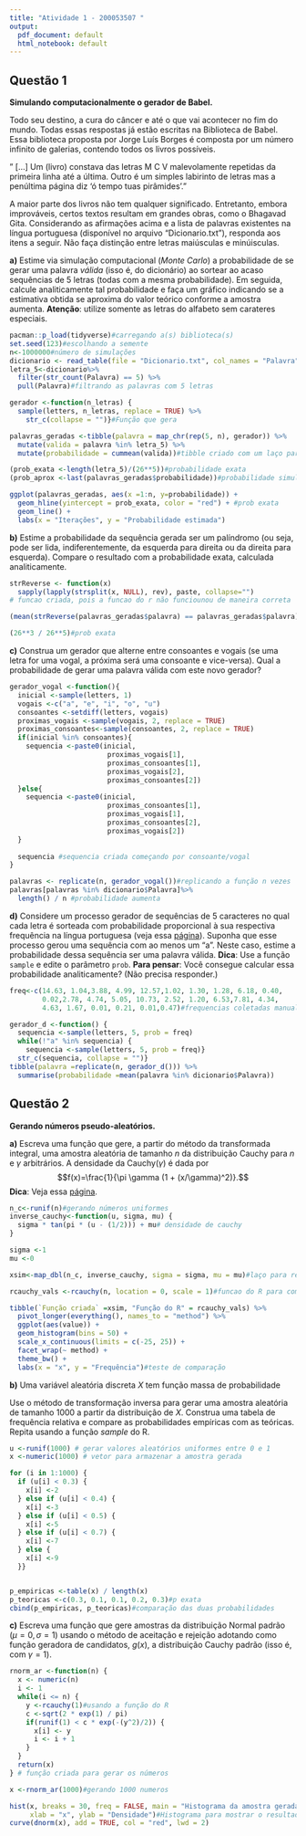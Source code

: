 ```yaml
---
title: "Atividade 1 - 200053507 "
output:
  pdf_document: default
  html_notebook: default
---
```



## **Questão 1**

**Simulando computacionalmente o gerador de Babel.**

Todo seu destino, a cura do câncer e até o que vai acontecer no fim do mundo. Todas essas respostas já estão escritas na Biblioteca de Babel.
Essa biblioteca proposta por Jorge Luís Borges é composta por um número infinito de galerias, contendo todos os livros possíveis.

" [...] Um (livro) constava das letras M C V malevolamente repetidas da primeira linha até a última. Outro é um simples labirinto de letras mas a penúltima página diz 'ó tempo tuas pirâmides'."

A maior parte dos livros não tem qualquer significado. Entretanto, embora improváveis, certos textos resultam em grandes obras, como o Bhagavad Gita. Considerando as afirmações acima e a lista de palavras existentes na língua portuguesa (disponível no arquivo "Dicionario.txt"), responda aos itens a seguir. Não faça distinção entre letras maiúsculas e minúisculas.

**a)** Estime via simulação computacional (*Monte Carlo*) a
probabilidade de se gerar uma palavra *válida* (isso é, do dicionário) ao sortear ao acaso sequências de 5 letras (todas com a mesma probabilidade). Em seguida, calcule analiticamente tal probabilidade e faça um gráfico indicando se a estimativa obtida se aproxima do valor teórico conforme a amostra aumenta. **Atenção**: utilize somente as letras do alfabeto sem carateres especiais.

```r
pacman::p_load(tidyverse)#carregando a(s) biblioteca(s)
set.seed(123)#escolhando a semente
n<-1000000#número de simulações
dicionario <- read_table(file = "Dicionario.txt", col_names = "Palavra")#Lendo o arquivo
letra_5<-dicionario%>%
  filter(str_count(Palavra) == 5) %>%
  pull(Palavra)#filtrando as palavras com 5 letras

gerador <-function(n_letras) {
  sample(letters, n_letras, replace = TRUE) %>%
    str_c(collapse = "")}#Função que gera

palavras_geradas <-tibble(palavra = map_chr(rep(5, n), gerador)) %>%
  mutate(valida = palavra %in% letra_5) %>%
  mutate(probabilidade = cummean(valida))#tibble criado com um laço para repetir n vezes a funcao geradora

(prob_exata <-length(letra_5)/(26**5))#probabilidade exata
(prob_aprox <-last(palavras_geradas$probabilidade))#probabilidade simulada

ggplot(palavras_geradas, aes(x =1:n, y=probabilidade)) +
  geom_hline(yintercept = prob_exata, color = "red") + #prob exata
  geom_line() +
  labs(x = "Iterações", y = "Probabilidade estimada")

```


**b)** Estime a probabilidade da sequência gerada ser um palíndromo (ou
seja, pode ser lida, indiferentemente, da esquerda para direita ou da
direita para esquerda). Compare o resultado com a probabilidade exata, calculada analiticamente.
```r
strReverse <- function(x)
  sapply(lapply(strsplit(x, NULL), rev), paste, collapse="")
# funcao criada, pois a funcao do r não funciounou de maneira correta

(mean(strReverse(palavras_geradas$palavra) == palavras_geradas$palavra)) #prob_aproximada

(26**3 / 26**5)#prob exata

```


**c)** Construa um gerador que alterne entre consoantes e vogais (se uma
letra for uma vogal, a próxima será uma consoante e vice-versa). Qual a
probabilidade de gerar uma palavra válida com este novo gerador?
```r
gerador_vogal <-function(){
  inicial <-sample(letters, 1)
  vogais <-c("a", "e", "i", "o", "u")
  consoantes <-setdiff(letters, vogais)
  proximas_vogais <-sample(vogais, 2, replace = TRUE)
  proximas_consoantes<-sample(consoantes, 2, replace = TRUE)
  if(inicial %in% consoantes){
    sequencia <-paste0(inicial,
                        proximas_vogais[1],
                        proximas_consoantes[1],
                        proximas_vogais[2],
                        proximas_consoantes[2])
  }else{
    sequencia <-paste0(inicial,
                        proximas_consoantes[1],
                        proximas_vogais[1],
                        proximas_consoantes[2],
                        proximas_vogais[2])
  }
  
  sequencia #sequencia criada começando por consoante/vogal
}

palavras <- replicate(n, gerador_vogal())#replicando a função n vezes
palavras[palavras %in% dicionario$Palavra]%>%
  length() / n #probabilidade aumenta 

```

**d)** Considere um processo gerador de sequências de 5 caracteres no qual cada letra é sorteada com probabilidade proporcional à sua respectiva frequência na língua portuguesa (veja essa [página](https://pt.wikipedia.org/wiki/Frequ%C3%AAncia_de_letras?wprov=sfla1)).
Suponha que esse processo gerou uma sequência com ao menos um "a". Neste caso, estime a probabilidade dessa sequência ser uma palavra válida. **Dica**: Use a função `sample` e edite o parâmetro `prob`. **Para pensar**: Você consegue calcular essa probabilidade analiticamente? (Não precisa responder.)
```r
freq<-c(14.63, 1.04,3.88, 4.99, 12.57,1.02, 1.30, 1.28, 6.18, 0.40,
        0.02,2.78, 4.74, 5.05, 10.73, 2.52, 1.20, 6.53,7.81, 4.34,
        4.63, 1.67, 0.01, 0.21, 0.01,0.47)#frequencias coletadas manualmente

gerador_d <-function() {
  sequencia <-sample(letters, 5, prob = freq)
  while(!"a" %in% sequencia) {
    sequencia <-sample(letters, 5, prob = freq)}
  str_c(sequencia, collapse = "")}
tibble(palavra =replicate(n, gerador_d())) %>%
  summarise(probabilidade =mean(palavra %in% dicionario$Palavra))

```


## **Questão 2**

**Gerando números pseudo-aleatórios.**

**a)** Escreva uma função que gere, a partir do método da transformada integral, uma amostra aleatória de tamanho $n$ da distribuição Cauchy para $n$ e $\gamma$ arbitrários. A densidade da $\text{Cauchy}(\gamma)$ é dada por
$$f(x)=\frac{1}{\pi \gamma (1 + (x/\gamma)^2)}.$$ 
**Dica**: Veja essa [página](https://en.wikipedia.org/wiki/Cauchy_distribution).

```r
n_c<-runif(n)#gerando números uniformes
inverse_cauchy<-function(u, sigma, mu) {
  sigma * tan(pi * (u - (1/2))) + mu# densidade de cauchy
}

sigma <-1
mu <-0

xsim<-map_dbl(n_c, inverse_cauchy, sigma = sigma, mu = mu)#laço para repetir

rcauchy_vals <-rcauchy(n, location = 0, scale = 1)#funcao do R para comparar

tibble(`Função criada` =xsim, "Função do R" = rcauchy_vals) %>%
  pivot_longer(everything(), names_to = "method") %>%
  ggplot(aes(value)) +
  geom_histogram(bins = 50) +
  scale_x_continuous(limits = c(-25, 25)) +
  facet_wrap(~ method) +
  theme_bw() +
  labs(x = "x", y = "Frequência")#teste de comparação
```



\vspace{.5cm}
**b)** Uma variável aleatória discreta $X$ tem função massa de probabilidade
\begin{eqnarray*}
p(2)&=&0.3\\
p(3)&=&0.1\\
p(5)&=&0.1\\
p(7)&=&0.2\\
p(9)&=&0.3
\end{eqnarray*}

Use o método de transformação inversa para gerar uma amostra aleatória de tamanho 1000 a partir da distribuição de $X$. Construa uma tabela de frequência relativa e compare as probabilidades empíricas com as teóricas. Repita usando a função *sample* do R.

```r
u <-runif(1000) # gerar valores aleatórios uniformes entre 0 e 1
x <-numeric(1000) # vetor para armazenar a amostra gerada

for (i in 1:1000) {
  if (u[i] < 0.3) {
    x[i] <-2
  } else if (u[i] < 0.4) {
    x[i] <-3
  } else if (u[i] < 0.5) {
    x[i] <-5
  } else if (u[i] < 0.7) {
    x[i] <-7
  } else {
    x[i] <-9
  }}


p_empiricas <-table(x) / length(x)
p_teoricas <-c(0.3, 0.1, 0.1, 0.2, 0.3)#p exata
cbind(p_empiricas, p_teoricas)#comparação das duas probabilidades

```


\vspace{.5cm}
**c)** Escreva uma função que gere amostras da distribuição Normal padrão ($\mu=0, \sigma=1$) usando o método de aceitação e rejeição adotando como função geradora de candidatos, $g(x)$, a distribuição Cauchy padrão (isso é, com $\gamma=1$).

```r
rnorm_ar <-function(n) { 
  x <- numeric(n)
  i <- 1
  while(i <= n) {
    y <-rcauchy(1)#usando a função do R
    c <-sqrt(2 * exp(1) / pi)
    if(runif(1) < c * exp(-(y^2)/2)) {
      x[i] <- y
      i <- i + 1
    }
  }
  return(x)
} # função criada para gerar os números

x <-rnorm_ar(1000)#gerando 1000 numeros

hist(x, breaks = 30, freq = FALSE, main = "Histograma da amostra gerada pela função rnorm_ar",
     xlab = "x", ylab = "Densidade")#Histograma para mostrar o resultado
curve(dnorm(x), add = TRUE, col = "red", lwd = 2)

```

